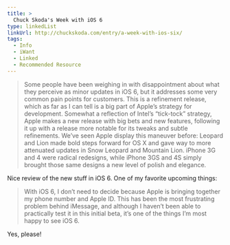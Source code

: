 ```yaml
---
title: >
  Chuck Skoda's Week with iOS 6
type: linkedList
linkUrl: http://chuckskoda.com/entry/a-week-with-ios-six/
tags:
  - Info
  - iWant
  - Linked
  - Recommended Resource
---
```


> Some people have been weighing in with disappointment about what they perceive as minor updates in iOS 6, but it addresses some very common pain points for customers. This is a refinement release, which as far as I can tell is a big part of Apple’s strategy for development. Somewhat a reflection of Intel’s “tick-tock” strategy, Apple makes a new release with big bets and new features, following it up with a release more notable for its tweaks and subtle refinements. We’ve seen Apple display this maneuver before: Leopard and Lion made bold steps forward for OS X and gave way to more attenuated updates in Snow Leopard and Mountain Lion. iPhone 3G and 4 were radical redesigns, while iPhone 3GS and 4S simply brought those same designs a new level of polish and elegance.

Nice review of the new stuff in iOS 6. One of my favorite upcoming things:

> With iOS 6, I don’t need to decide because Apple is bringing together my phone number and Apple ID. This has been the most frustrating problem behind iMessage, and although I haven’t been able to practically test it in this initial beta, it’s one of the things I’m most happy to see iOS 6.

Yes, please!
